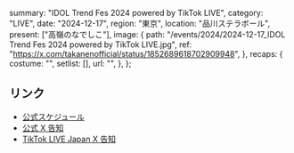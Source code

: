   summary: "IDOL Trend Fes 2024 powered by TikTok LIVE",
  category: "LIVE",
  date: "2024-12-17",
  region: "東京",
  location: "品川ステラボール",
  present: ["高嶺のなでしこ"],
  image: {
    path: "/events/2024/2024-12-17_IDOL Trend Fes 2024 powered by TikTok LIVE.jpg",
    ref: "https://x.com/takanenofficial/status/1852689618702909948",
  },
  recaps: {
    costume: "",
    setlist: [],
    url: "",
  },
};

## リンク

- [公式スケジュール](https://takanenonadeshiko.jp/?p=2785)
- [公式 X 告知](https://x.com/takanenofficial/status/1852689618702909948)
- [TikTok LIVE Japan X 告知](https://x.com/tiktoklive_jp/status/1852274384905621972)
